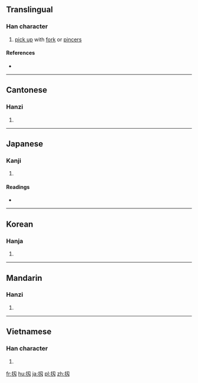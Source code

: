 ==Translingual==

===Han character===
{{Han char|rn=64|rad=手|as=03|sn=6|four=|canj=QSHI,QSK,XQSK|ids=⿰扌刃}}

# [[pick up]] with [[fork]] or [[pincers]]

====References====
* {{Han ref|kx=0418.141|dkj=11824|dj=0765.120|hdz=31832.070|uh=6268|ud=25192}}

----

==Cantonese==

===Hanzi===
{{yue-hanzi|jyut=[[jan6]]|y=yan6}}

# {{defn|lang=yue|sort=手03}}

----

==Japanese==

===Kanji===
{{ja-kanji|grade=|rs=手03}}

# {{defn|lang=ja|sort=手03}}

====Readings====
* {{ja-readings|on=|kun=[[さて]] (sate)}}

----

==Korean==

===Hanja===
{{ko-hanja|hangeul=인|eumhun=|rv=in|mr=in|y=in}}

# {{defn|lang=ko|sort=手03}}

----

==Mandarin==

===Hanzi===
{{cmn-hanzi|pin=[[rèn]] ([[ren4]])|wg=jen<sup>4</sup>}}

# {{defn|lang=cmn|sort=手03}}

----

==Vietnamese==

===Han character===
{{vi-readings|rs=手03| hanviet = nhấn}}

# {{defn|lang=vi|sort=手03}}

[[fr:扨]]
[[hu:扨]]
[[ja:扨]]
[[pl:扨]]
[[zh:扨]]